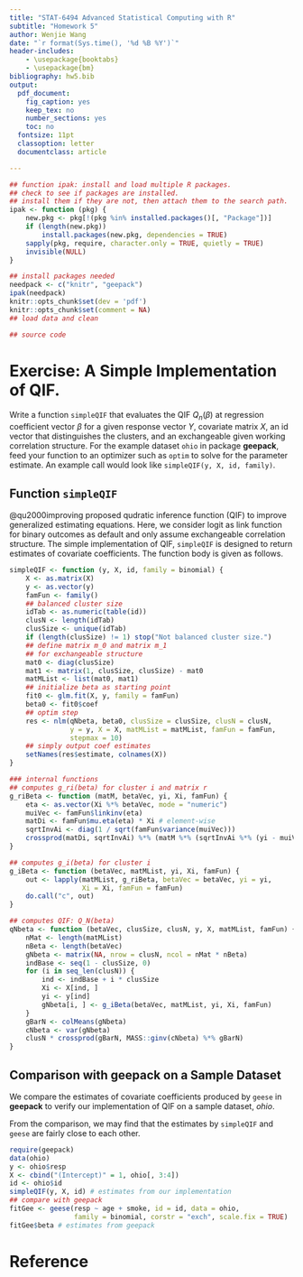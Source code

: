 ```yaml
---
title: "STAT-6494 Advanced Statistical Computing with R"
subtitle: "Homework 5"
author: Wenjie Wang
date: "`r format(Sys.time(), '%d %B %Y')`"
header-includes:
    - \usepackage{booktabs}
    - \usepackage{bm}
bibliography: hw5.bib
output:
  pdf_document:
    fig_caption: yes
    keep_tex: no
    number_sections: yes
    toc: no
  fontsize: 11pt
  classoption: letter
  documentclass: article

---
```


```r
## function ipak: install and load multiple R packages.
## check to see if packages are installed.
## install them if they are not, then attach them to the search path.
ipak <- function (pkg) {
    new.pkg <- pkg[!(pkg %in% installed.packages()[, "Package"])]
    if (length(new.pkg))
        install.packages(new.pkg, dependencies = TRUE)
    sapply(pkg, require, character.only = TRUE, quietly = TRUE)
    invisible(NULL)
}

## install packages needed
needpack <- c("knitr", "geepack")
ipak(needpack)
knitr::opts_chunk$set(dev = 'pdf')
knitr::opts_chunk$set(comment = NA)
## load data and clean

## source code

```


# Exercise: A Simple Implementation of QIF.

Write a function `simpleQIF` that evaluates the QIF $Q_n(\beta)$ at
regression coefficient vector $\beta$ for a given response vector $Y$,
covariate matrix $X$, an id vector that distinguishes the clusters,
and an exchangeable given working correlation structure.
For the example dataset `ohio`
in package **geepack**, feed your function to an optimizer such as `optim`
to solve for the parameter estimate.
An example call would look like `simpleQIF(y, X, id, family)`.

## Function `simpleQIF`

@qu2000improving proposed qudratic inference function (QIF) to
improve generalized estimating equations. Here, we consider
logit as link function for binary outcomes as default
and only assume exchangeable correlation structure.
The simple implementation of QIF, `simpleQIF` is designed to
return estimates of covariate coefficients.
The function body is given as follows.

```r
simpleQIF <- function (y, X, id, family = binomial) {
    X <- as.matrix(X)
    y <- as.vector(y)
    famFun <- family()
    ## balanced cluster size
    idTab <- as.numeric(table(id))
    clusN <- length(idTab)
    clusSize <- unique(idTab)
    if (length(clusSize) != 1) stop("Not balanced cluster size.")
    ## define matrix m_0 and matrix m_1
    ## for exchangeable structure
    mat0 <- diag(clusSize)
    mat1 <- matrix(1, clusSize, clusSize) - mat0
    matMList <- list(mat0, mat1)
    ## initialize beta as starting point
    fit0 <- glm.fit(X, y, family = famFun)
    beta0 <- fit0$coef
    ## optim step
    res <- nlm(qNbeta, beta0, clusSize = clusSize, clusN = clusN,
               y = y, X = X, matMList = matMList, famFun = famFun,
               stepmax = 10)
    ## simply output coef estimates
    setNames(res$estimate, colnames(X))
}

### internal functions
## computes g_ri(beta) for cluster i and matrix r
g_riBeta <- function (matM, betaVec, yi, Xi, famFun) {
    eta <- as.vector(Xi %*% betaVec, mode = "numeric")
    muiVec <- famFun$linkinv(eta)
    matDi <- famFun$mu.eta(eta) * Xi # element-wise
    sqrtInvAi <- diag(1 / sqrt(famFun$variance(muiVec)))
    crossprod(matDi, sqrtInvAi) %*% (matM %*% (sqrtInvAi %*% (yi - muiVec)))
}

## computes g_i(beta) for cluster i
g_iBeta <- function (betaVec, matMList, yi, Xi, famFun) {
    out <- lapply(matMList, g_riBeta, betaVec = betaVec, yi = yi,
                  Xi = Xi, famFun = famFun)
    do.call("c", out)
}

## computes QIF: Q_N(beta)
qNbeta <- function (betaVec, clusSize, clusN, y, X, matMList, famFun) {
    nMat <- length(matMList)
    nBeta <- length(betaVec)
    gNbeta <- matrix(NA, nrow = clusN, ncol = nMat * nBeta)
    indBase <- seq(1 - clusSize, 0)
    for (i in seq_len(clusN)) {
        ind <- indBase + i * clusSize
        Xi <- X[ind, ]
        yi <- y[ind]
        gNbeta[i, ] <- g_iBeta(betaVec, matMList, yi, Xi, famFun)
    }
    gBarN <- colMeans(gNbeta)
    cNbeta <- var(gNbeta)
    clusN * crossprod(gBarN, MASS::ginv(cNbeta) %*% gBarN)
}
```

## Comparison with **geepack** on a Sample Dataset

We compare the estimates of covariate coefficients produced by
`geese` in **geepack** to verify our implementation of QIF
on a sample dataset, *ohio*.

From the comparison, we may find that the estimates 
by `simpleQIF` and `geese` are fairly close to each other.

```r
require(geepack)
data(ohio)
y <- ohio$resp
X <- cbind("(Intercept)" = 1, ohio[, 3:4])
id <- ohio$id
simpleQIF(y, X, id) # estimates from our implementation
## compare with geepack
fitGee <- geese(resp ~ age + smoke, id = id, data = ohio, 
                family = binomial, corstr = "exch", scale.fix = TRUE)
fitGee$beta # estimates from geepack
```


# Reference
